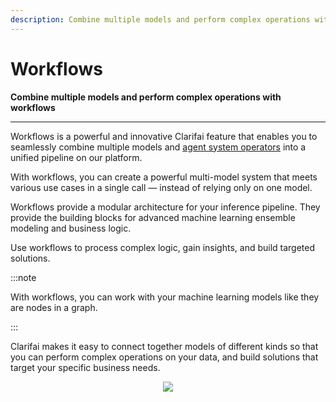```yaml
---
description: Combine multiple models and perform complex operations with workflows
---
```


# Workflows

**Combine multiple models and perform complex operations with workflows**

<hr />


Workflows is a powerful and innovative Clarifai feature that enables you to seamlessly combine multiple models and [agent system operators](https://docs.clarifai.com/portal-guide/agent-system-operators/) into a unified pipeline on our platform.

With workflows, you can create a powerful multi-model system that meets various use cases in a single call — instead of relying only on one model.

Workflows provide a modular architecture for your inference pipeline. They provide the building blocks for advanced machine learning ensemble modeling and business logic.

Use workflows to process complex logic, gain insights, and build targeted solutions. 

:::note

With workflows, you can work with your machine learning models like they are nodes in a graph. 

:::

Clarifai makes it easy to connect together models of different kinds so that you can perform complex operations on your data, and build solutions that target your specific business needs.

<center>

![](/img/mesh.svg)

</center>



